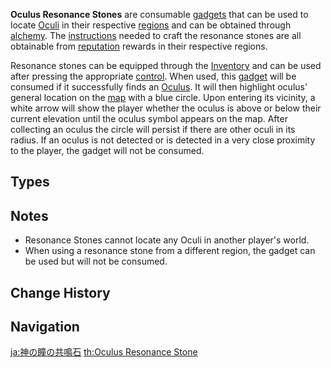 {{Terminology Infobox
|image        = <gallery>
Item Anemoculus Resonance Stone.png|Anemo
Item Geoculus Resonance Stone.png|Geo
Item Electroculus Resonance Stone.png|Electro
Item Dendroculus Resonance Stone.png|Dendro
</gallery>
|world        = Teyvat
|type         = Item Groups
|type2        = Gadgets
}}
'''Oculus Resonance Stones''' are consumable [[gadgets]] that can be used to locate [[Oculi]] in their respective [[region]]s and can be obtained through [[alchemy]]. The [[instructions]] needed to craft the resonance stones are all obtainable from [[reputation]] rewards in their respective regions.

<section begin="resonance stone intro"/>Resonance stones can be equipped through the [[Inventory]] and can be used after pressing the appropriate [[Controls|control]]. When used, this [[gadget]] will be consumed if it successfully finds an [[Oculus]]. It will then highlight oculus' general location on the [[map]] with a blue circle. Upon entering its vicinity, a white arrow will show the player whether the oculus is above or below their current elevation until the oculus symbol appears on the map. After collecting an oculus the circle will persist if there are other oculi in its radius. If an oculus is not detected or is detected in a very close proximity to the player, the gadget will not be consumed.<section end="resonance stone intro" />

==Types==
{{Items by Category List|Oculus Resonance Stones}}

==Notes== 
*Resonance Stones cannot locate any Oculi in another player's world.
*When using a resonance stone from a different region, the gadget can be used but will not be consumed.

==Change History==
{{Change History|1.1}}

==Navigation==
{{Gadget Navbox}}
[[Category:Oculus Resonance Stones| ]]

[[ja:神の瞳の共鳴石]]
[[th:Oculus Resonance Stone]]